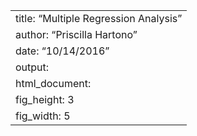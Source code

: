 ---
title: "Multiple Regression Analysis"
author: "Priscilla Hartono"
date: "10/14/2016"
output: 
  html_document:
    fig_height: 3
    fig_width: 5
---